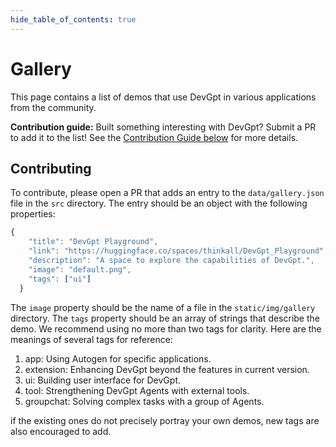 ```yaml
---
hide_table_of_contents: true
---
```



# Gallery

This page contains a list of demos that use DevGpt in various applications from the community.

**Contribution guide:**
Built something interesting with DevGpt? Submit a PR to add it to the list! See the [Contribution Guide below](#contributing) for more details.

<GalleryPage items={galleryData} />

## Contributing

To contribute, please open a PR that adds an entry to the `data/gallery.json` file in the `src` directory. The entry should be an object with the following properties:

```js
{
    "title": "DevGpt Playground",
    "link": "https://huggingface.co/spaces/thinkall/DevGpt_Playground",
    "description": "A space to explore the capabilities of DevGpt.",
    "image": "default.png",
    "tags": ["ui"]
  }
```

The `image` property should be the name of a file in the `static/img/gallery` directory.
The `tags` property should be an array of strings that describe the demo. We recommend using no more than two tags for clarity.
Here are the meanings of several tags for reference:
1. app: Using Autogen for specific applications.
2. extension: Enhancing DevGpt beyond the features in current version.
3. ui: Building user interface for DevGpt.
4. tool: Strengthening DevGpt Agents with external tools.
5. groupchat: Solving complex tasks with a group of Agents.

if the existing ones do not precisely portray your own demos, new tags are also encouraged to add.
